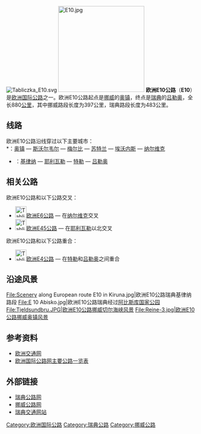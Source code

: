 {{expand|time=2017-11-19T10:08:22+00:00}}
{{unreferenced|time=2017-11-19T10:08:22+00:00}}
[[File:Tabliczka_E10.svg|right]]
[[Image:E10.jpg|230px]]
'''欧洲E10公路'''（'''E10'''）是[[欧洲国际公路|欧洲国际公路]]之一。欧洲E10公路起点是[[挪威|挪威]]的[[奥镇_(莫斯克内斯)|奥镇]]，终点是[[瑞典|瑞典]]的[[吕勒奥|吕勒奥]]，全长880[[公里|公里]]，其中挪威路段长度为397公里，瑞典路段长度为483公里。

==线路==
欧洲E10公路沿线穿过以下主要城市：<br />
*{{link-no|欧洲E10公路挪威段|Europavei 10 (Norge)|挪威}}：[[奥镇_(莫斯克内斯)|奥镇]] — [[斯沃尔韦尔|斯沃尔韦尔]] — [[梅尔比|梅尔比]] — [[苏特兰|苏特兰]] —  [[埃沃内斯|埃沃内斯]] — [[纳尔维克|纳尔维克]]
*{{link-no|欧洲E10公路瑞典段|Europavei 10 (Sverige)|瑞典}}：[[基律纳|基律纳]] — [[耶利瓦勒|耶利瓦勒]] — [[特勒|特勒]] — [[吕勒奥|吕勒奥]]

==相关公路==
欧洲E10公路和以下公路交叉：
* [[File:Tabliczka_E6.svg|30px]][[欧洲E6公路|欧洲E6公路]] — 在[[纳尔维克|纳尔维克]]交叉
* [[File:Tabliczka_E45.svg|30px]][[欧洲E45公路|欧洲E45公路]] — 在[[耶利瓦勒|耶利瓦勒]]以北交叉
欧洲E10公路和以下公路重合：
* [[File:Tabliczka_E4.svg|30px]][[欧洲E4公路|欧洲E4公路]] — 在[[特勒|特勒]]和[[吕勒奥|吕勒奥]]之间重合

==沿途风景==
<gallery>
File:Scenery along European route E10 in Kiruna.jpg|欧洲E10公路瑞典基律纳路段
File:E 10 Abisko.jpg|欧洲E10公路瑞典经过[[阿比斯库国家公园|阿比斯库国家公园]]
File:Tjeldsundbru.JPG|欧洲E10公路挪威切尔海峡风景
File:Reine-3.jpg|欧洲E10公路挪威奥镇风景
</gallery>

==参考资料==
*[http://ec.europa.eu/ten/index_en.html 欧洲交通网] {{Wayback|url=http://ec.europa.eu/ten/index_en.html |date=20090125064205 }} {{en}}
*[https://web.archive.org/web/20021012174728/http://www.geocities.com/marcelmonterie/routelists/EUnewE.htm 欧洲国际公路网主要公路一览表] {{en}}

==外部链接==
*[http://www.blavagen.com 瑞典公路网] {{Wayback|url=http://www.blavagen.com/ |date=20200307054700 }} {{en}} {{sv}}
*[http://www.vegvesen.no/trafikk/vegmeldinger/ 挪威公路网] {{Wayback|url=http://www.vegvesen.no/trafikk/vegmeldinger/ |date=20070810050028 }}
*[http://trafikinfo.vv.se/trinicameras 瑞典交通网站]{{dead link|date=2018年1月 |bot=InternetArchiveBot |fix-attempted=yes }} {{sv}}


{{欧洲国际公路网}}

[[Category:欧洲国际公路|Category:欧洲国际公路]]
[[Category:瑞典公路|Category:瑞典公路]]
[[Category:挪威公路|Category:挪威公路]]